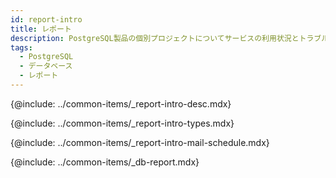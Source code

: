 ```yaml
---
id: report-intro
title: レポート
description: PostgreSQL製品の個別プロジェクトについてサービスの利用状況とトラブル履歴を報告するドキュメントについて説明します。
tags:
  - PostgreSQL
  - データベース
  - レポート
---
```


<!-- 개요 -->

{@include: ../common-items/_report-intro-desc.mdx}

<!-- ## 보고서의 종류 -->

{@include: ../common-items/_report-intro-types.mdx}

<!-- ## 메일 발송 예약 -->

{@include: ../common-items/_report-intro-mail-schedule.mdx} 

{@include: ../common-items/_db-report.mdx} 
